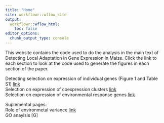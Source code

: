```yaml
---
title: "Home"
site: workflowr::wflow_site
output:
  workflowr::wflow_html:
    toc: false
editor_options:
  chunk_output_type: console
---
```


This website contains the code used to do the analysis in the main text of Detecting Local Adaptation in Gene Expression in Maize. Click the link to each section to look at the code used to generate the figures in each section of the paper.   

Detecting selection on expression of individual genes (Figure 1 and Table S1) [link](Identifying_quaint.html)  
Selection on expression of coexpression clusters [link](Selection_on_expression_of_coexpreession_clusters.html)  
Selection on expression of environmental response genes [link](Selection_on_Expression_of_Env_Rsponse_Genes.html)  

Suplemental pages:  
Role of environmetal variance [link](Environmental_variance.html)  
GO anaylsis [G]

